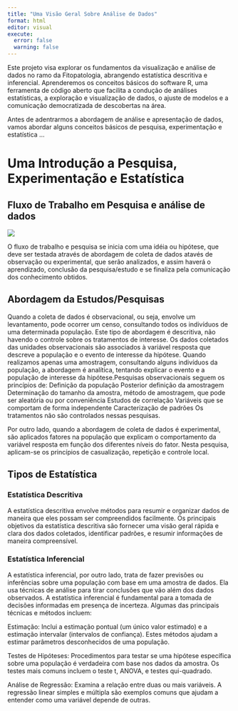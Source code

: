 ```yaml
---
title: "Uma Visão Geral Sobre Análise de Dados"
format: html
editor: visual
execute: 
  error: false
  warning: false
---
```


Este projeto visa explorar os fundamentos da visualização e análise de dados no ramo da Fitopatologia, abrangendo estatística descritiva e inferencial. Aprenderemos os conceitos básicos do software R, uma ferramenta de código aberto que facilita a condução de análises estatísticas, a exploração e visualização de dados, o ajuste de modelos e a comunicação democratizada de descobertas na área.

Antes de adentrarmos a abordagem de análise e apresentação de dados, vamos abordar alguns conceitos básicos de pesquisa, experimentação e estatística ...

# Uma Introdução a Pesquisa, Experimentação e Estatística

## Fluxo de Trabalho em Pesquisa e análise de dados

![](whole-game.png){fig-align="center"}

O fluxo de trabalho e pesquisa se inicia com uma idéia ou hipótese, que deve ser testada através de abordagem de coleta de dados atavés de observação ou experimental, que serão analizados, e assim haverá o aprendizado, conclusão da pesquisa/estudo e se finaliza pela comunicação dos conhecimento obtidos.

## Abordagem da Estudos/Pesquisas

Quando a coleta de dados é observacional, ou seja, envolve um levantamento, pode ocorrer um censo, consultando todos os indivíduos de uma determinada população. Este tipo de abordagem é descritiva, não havendo o controle sobre os tratamentos de interesse. Os dados coletados das unidades observacionais são associados à variável resposta que descreve a população e o evento de interesse da hipótese. Quando realizamos apenas uma amostragem, consultando alguns indivíduos da população, a abordagem é analítica, tentando explicar o evento e a população de interesse da hipótese.Pesquisas observacionais seguem os princípios de: Definição da população Posterior definição da amostragem Determinação do tamanho da amostra, método de amostragem, que pode ser aleatória ou por conveniência Estudos de correlação Variáveis que se comportam de forma independente Caracterização de padrões Os tratamentos não são controlados nessas pesquisas.

Por outro lado, quando a abordagem de coleta de dados é experimental, são aplicados fatores na população que explicam o comportamento da variável resposta em função dos diferentes níveis do fator. Nesta pesquisa, aplicam-se os princípios de casualização, repetição e controle local.

## Tipos de Estatística

### Estatística Descritiva

A estatística descritiva envolve métodos para resumir e organizar dados de maneira que eles possam ser compreendidos facilmente. Os principais objetivos da estatística descritiva são fornecer uma visão geral rápida e clara dos dados coletados, identificar padrões, e resumir informações de maneira compreensível.

### Estatística Inferencial

A estatística inferencial, por outro lado, trata de fazer previsões ou inferências sobre uma população com base em uma amostra de dados. Ela usa técnicas de análise para tirar conclusões que vão além dos dados observados. A estatística inferencial é fundamental para a tomada de decisões informadas em presença de incerteza. Algumas das principais técnicas e métodos incluem:

Estimação: Inclui a estimação pontual (um único valor estimado) e a estimação intervalar (intervalos de confiança). Estes métodos ajudam a estimar parâmetros desconhecidos de uma população.

Testes de Hipóteses: Procedimentos para testar se uma hipótese específica sobre uma população é verdadeira com base nos dados da amostra. Os testes mais comuns incluem o teste t, ANOVA, e testes qui-quadrado.

Análise de Regressão: Examina a relação entre duas ou mais variáveis. A regressão linear simples e múltipla são exemplos comuns que ajudam a entender como uma variável depende de outras.
